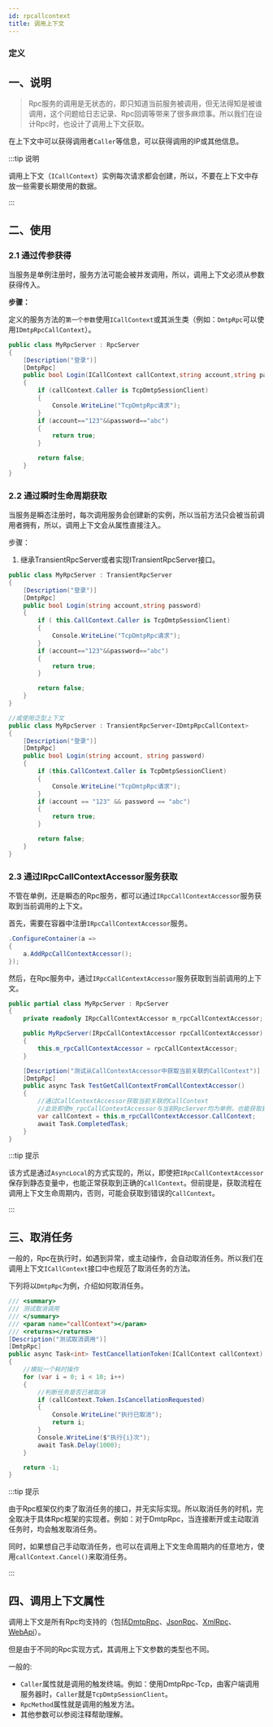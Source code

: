 ```yaml
---
id: rpcallcontext
title: 调用上下文
---
```



### 定义

<TouchSocketRpcDefinition />


## 一、说明

> Rpc服务的调用是无状态的，即只知道当前服务被调用，但无法得知是被谁调用，这个问题给日志记录、Rpc回调等带来了很多麻烦事。所以我们在设计Rpc时，也设计了调用上下文获取。

在上下文中可以获得调用者`Caller`等信息，可以获得调用的IP或其他信息。

:::tip 说明

调用上下文（`ICallContext`）实例每次请求都会创建，所以，不要在上下文中存放一些需要长期使用的数据。

:::  


## 二、使用

### 2.1 通过传参获得

当服务是单例注册时，服务方法可能会被并发调用，所以，调用上下文必须从参数获得传入。

**步骤：**

定义的服务方法的`第一个参数`使用`ICallContext`或其派生类（例如：`DmtpRpc`可以使用`IDmtpRpcCallContext`）。

```csharp showLineNumbers
public class MyRpcServer : RpcServer
{
    [Description("登录")]
    [DmtpRpc]
    public bool Login(ICallContext callContext,string account,string password)
    {
        if (callContext.Caller is TcpDmtpSessionClient)
        {
            Console.WriteLine("TcpDmtpRpc请求");
        }
        if (account=="123"&&password=="abc")
        {
            return true;
        }

        return false;
    }
}
```

### 2.2 通过瞬时生命周期获取

当服务是瞬态注册时，每次调用服务会创建新的实例，所以当前方法只会被当前调用者拥有，所以，调用上下文会从属性直接注入。

步骤：

1. 继承TransientRpcServer或者实现ITransientRpcServer接口。

```csharp showLineNumbers
public class MyRpcServer : TransientRpcServer
{
    [Description("登录")]
    [DmtpRpc]
    public bool Login(string account,string password)
    {
        if ( this.CallContext.Caller is TcpDmtpSessionClient)
        {
            Console.WriteLine("TcpDmtpRpc请求");
        }
        if (account=="123"&&password=="abc")
        {
            return true;
        }

        return false;
    }
}

//或使用泛型上下文
public class MyRpcServer : TransientRpcServer<IDmtpRpcCallContext>
{
    [Description("登录")]
    [DmtpRpc]
    public bool Login(string account, string password)
    {
        if (this.CallContext.Caller is TcpDmtpSessionClient)
        {
            Console.WriteLine("TcpDmtpRpc请求");
        }
        if (account == "123" && password == "abc")
        {
            return true;
        }

        return false;
    }
}
```

### 2.3 通过IRpcCallContextAccessor服务获取

不管在单例，还是瞬态的Rpc服务，都可以通过`IRpcCallContextAccessor`服务获取到当前调用的上下文。

首先，需要在容器中注册`IRpcCallContextAccessor`服务。

```csharp {3} showLineNumbers
.ConfigureContainer(a =>
{
    a.AddRpcCallContextAccessor();
});
```

然后，在Rpc服务中，通过`IRpcCallContextAccessor`服务获取到当前调用的上下文。

```csharp {5,7,16} showLineNumbers
public partial class MyRpcServer : RpcServer
{
    private readonly IRpcCallContextAccessor m_rpcCallContextAccessor;

    public MyRpcServer(IRpcCallContextAccessor rpcCallContextAccessor)
    {
        this.m_rpcCallContextAccessor = rpcCallContextAccessor;
    }

    [Description("测试从CallContextAccessor中获取当前关联的CallContext")]
    [DmtpRpc]
    public async Task TestGetCallContextFromCallContextAccessor()
    {
        //通过CallContextAccessor获取当前关联的CallContext
        //此处即使m_rpcCallContextAccessor与当前RpcServer均为单例，也能获取到正确的CallContext
        var callContext = this.m_rpcCallContextAccessor.CallContext;
        await Task.CompletedTask;
    }
}
```

:::tip 提示

该方式是通过`AsyncLocal`的方式实现的，所以，即使把`IRpcCallContextAccessor`保存到静态变量中，也能正常获取到正确的`CallContext`。但前提是，获取流程在调用上下文生命周期内，否则，可能会获取到错误的`CallContext`。

:::  

## 三、取消任务

一般的，Rpc在执行时，如遇到异常，或主动操作，会自动取消任务。所以我们在调用上下文`ICallContext`接口中也规范了取消任务的方法。

下列将以`DmtpRpc`为例，介绍如何取消任务。

```csharp showLineNumbers
/// <summary>
/// 测试取消调用
/// </summary>
/// <param name="callContext"></param>
/// <returns></returns>
[Description("测试取消调用")]
[DmtpRpc]
public async Task<int> TestCancellationToken(ICallContext callContext)
{
    //模拟一个耗时操作
    for (var i = 0; i < 10; i++)
    {
        //判断任务是否已被取消
        if (callContext.Token.IsCancellationRequested)
        {
            Console.WriteLine("执行已取消");
            return i;
        }
        Console.WriteLine($"执行{i}次");
        await Task.Delay(1000);
    }

    return -1;
}
```

:::tip 提示

由于Rpc框架仅约束了取消任务的接口，并无实际实现。所以取消任务的时机，完全取决于具体Rpc框架的实现者。例如：对于DmtpRpc，当连接断开或主动取消任务时，均会触发取消任务。

同时，如果想自己手动取消任务，也可以在调用上下文生命周期内的任意地方，使用`callContext.Cancel()`来取消任务。

:::  

## 四、调用上下文属性

调用上下文是所有Rpc均支持的（包括[DmtpRpc](./dmtprpc.mdx)、[JsonRpc](./jsonrpc.mdx)、[XmlRpc](./xmlrpc.mdx)、[WebApi](./webapi.mdx)）。

但是由于不同的Rpc实现方式，其调用上下文参数的类型也不同。

一般的:

- `Caller`属性就是调用的触发终端。例如：使用DmtpRpc-Tcp，由客户端调用服务器时，`Caller`就是`TcpDmtpSessionClient`。
- `RpcMethod`属性就是调用的触发方法。
- 其他参数可以参阅注释帮助理解。

